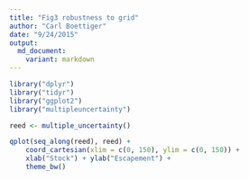 ```yaml
---
title: "Fig3 robustness to grid"
author: "Carl Boettiger"
date: "9/24/2015"
output: 
  md_document:
    variant: markdown
---
```


```r
library("dplyr")
library("tidyr")
library("ggplot2")
library("multipleuncertainty")
```



```r
reed <- multiple_uncertainty()

qplot(seq_along(reed), reed) + 
    coord_cartesian(xlim = c(0, 150), ylim = c(0, 150)) + 
    xlab("Stock") + ylab("Escapement") +
    theme_bw()
```

